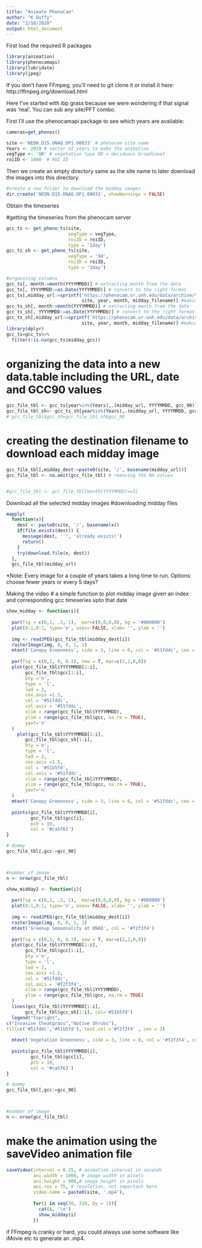 ```yaml
---
title: "Animate PhenoCam"
author: "K Duffy"
date: "2/18/2020"
output: html_document
---
```


First load the required R packages
```r
library(animation)
library(phenocamapi)
library(lubridate)
library(jpeg)
```

If you don't have FFmpeg, you'll need to git clone it or install it here: http://ffmpeg.org/download.html

Here I've started with ibp grass because we were wondering if that signal was 'real'.  You can sub any site/PFT combo.

First I'll use the phenocamapi package to see which years are available:

```r
cameras=get_phenos()
```
```r
site <-'NEON.D15.ONAQ.DP1.00033' # phenocam site name
Years <- 2019 # vector of years to make the animation
vegType <- 'GR' # vegetation type DB = deciduous broadloeaf
roiID <- 1000  # ROI ID 
```
Then we create an empty directory same as the site name to later download the images into this directory.
```r
#create a new folder to download the midday images
dir.create('NEON.D15.ONAQ.DP1.00033', showWarnings = FALSE)
```
Obtain the timeseries

#getting the timeseries from the phenocam server
```r
gcc_ts <- get_pheno_ts(site, 
                       vegType = vegType, 
                       roiID = roiID, 
                       type = '1day')
gcc_ts_sh <- get_pheno_ts(site,
                       vegType = 'SH',
                       roiID = roiID,
                       type = '1day')
```

```r
#organizing columns
gcc_ts[, month:=month(YYYYMMDD)] # extracting month from the date
gcc_ts[, YYYYMMDD:=as.Date(YYYYMMDD)] # convert to the right format
gcc_ts[,midday_url:=sprintf('https://phenocam.sr.unh.edu/data/archive/%s/%04d/%02d/%s', 
                            site, year, month, midday_filename)] #making the URL of midday images
gcc_ts_sh[, month:=month(YYYYMMDD)] # extracting month from the date
gcc_ts_sh[, YYYYMMDD:=as.Date(YYYYMMDD)] # convert to the right format
gcc_ts_sh[,midday_url:=sprintf('https://phenocam.sr.unh.edu/data/archive/%s/%04d/%02d/%s',
                            site, year, month, midday_filename)] #making the URL of midday images
library(dplyr)
gcc_ts=gcc_ts%>%
  filter(!is.na(gcc_ts$midday_gcc))
```


# organizing the data into a new data.table including the URL, date and GCC90 values
```r
gcc_file_tbl <- gcc_ts[year%in%(Years),.(midday_url, YYYYMMDD, gcc_90)] 
gcc_file_tbl_sh<- gcc_ts_sh[year%in%(Years),.(midday_url, YYYYMMDD, gcc_90)]
# gcc_file_tbl$gcc_sh=gcc_file_tbl_sh$gcc_90
```

# creating the destination filename to download each midday image
```r
gcc_file_tbl[,midday_dest:=paste0(site, '/', basename(midday_url))] 
gcc_file_tbl <- na.omit(gcc_file_tbl) # removing the NA values


#gcc_file_tbl <- gcc_file_tbl[month(YYYYMMDD)==5]

```
Download all the selected midday images
#downloading midday files
```r
mapply(
  function(x){
    dest <- paste0(site, '/', basename(x))
    if(file.exists(dest)) {
      message(dest, ' ', 'already exists!')
      return()
    }
    try(download.file(x, dest))
  },
  gcc_file_tbl$midday_url)
```
*Note: Every image for a couple of years takes a long time to run.  Options: choose fewer years or every 5 days?

Making the video
# a simple function to plot midday image given an index and corresponding gcc timeseries upto that date
```r
show_midday <- function(i){
  
  par(fig = c(0,1, .3, 1),  mar=c(0,0,0,0), bg = '#000000')  
  plot(0:1,0:1, type='n', axes= FALSE, xlab= '', ylab = '')
  
  img <- readJPEG(gcc_file_tbl$midday_dest[i])
  rasterImage(img, 0, 0, 1, 1)
  mtext('Canopy Greenness', side = 3, line = 0, col = '#51fddc', cex = 2, font = 2)
  
  par(fig = c(0,1, 0, 0.3), new = T, mar=c(2,2,0,0))  
  plot(gcc_file_tbl$YYYYMMDD[1:i], 
       gcc_file_tbl$gcc[1:i], 
       bty ='n', 
       type = 'l',
       lwd = 2,
       cex.axis =1.5,
       col = '#51fddc', 
       col.axis = '#51fddc',
       xlim = range(gcc_file_tbl$YYYYMMDD),
       ylim = range(gcc_file_tbl$gcc, na.rm = TRUE),
       yaxt='n'
  )
    plot(gcc_file_tbl$YYYYMMDD[1:i],
       gcc_file_tbl$gcc_sh[1:i],
       bty ='n',
       type = 'l',
       lwd = 2,
       cex.axis =1.5,
       col = '#51b5fd',
       col.axis = '#51fddc',
       xlim = range(gcc_file_tbl$YYYYMMDD),
       ylim = range(gcc_file_tbl$gcc, na.rm = TRUE),
       yaxt='n'
  )
  mtext('Canopy Greenness', side = 3, line = 0, col = '#51fddc', cex = 2, font = 2)
  
  points(gcc_file_tbl$YYYYMMDD[i], 
         gcc_file_tbl$gcc[i], 
         pch = 19,
         col = '#ca5f63')
}

# dummy
gcc_file_tbl[,gcc:=gcc_90]



#number of image
n <- nrow(gcc_file_tbl)
```

```r
show_midday2 <- function(i){
  
  par(fig = c(0,1, .3, 1),  mar=c(0,0,0,0), bg = '#000000')  
  plot(0:1,0:1, type='n', axes= FALSE, xlab= '', ylab = '')
  
  img <- readJPEG(gcc_file_tbl$midday_dest[i])
  rasterImage(img, 0, 0, 1, 1)
  mtext('Greenup Seasonality at ONAQ', col = '#f2f3f4')
  
  par(fig = c(0,1, 0, 0.3), new = T, mar=c(2,2,0,0))  
  plot(gcc_file_tbl$YYYYMMDD[1:i], 
       gcc_file_tbl$gcc[1:i], 
       bty ='n', 
       type = 'l',
       lwd = 2,
       cex.axis =1.5,
       col = '#51fddc', 
       col.axis = '#f2f3f4',
       xlim = range(gcc_file_tbl$YYYYMMDD),
       ylim = range(gcc_file_tbl$gcc, na.rm = TRUE)
  )
  lines(gcc_file_tbl$YYYYMMDD[1:i], 
       gcc_file_tbl$gcc_sh[1:i], col='#51b5fd')
  legend("topright",
c("Invasive Cheatgrass","Native Shrubs"),
fill=c('#51fddc','#51b5fd'), text.col ='#f2f3f4' , cex = 2)
    
  mtext('Vegetation Greenness', side = 3, line = 0, col = '#f2f3f4', cex = 2, font = 2)
  
  points(gcc_file_tbl$YYYYMMDD[i], 
         gcc_file_tbl$gcc[i], 
         pch = 19,
         col = '#ca5f63')
}

# dummy
gcc_file_tbl[,gcc:=gcc_90]



#number of image
n <- nrow(gcc_file_tbl)
```

# make the animation using the saveVideo animation file
```r
saveVideo(interval = 0.25, # animation interval in seconds
          ani.width = 1000, # image width in pixels
          ani.height = 900,# image height in pixels
          ani.res = 75, # resolution, not important here
          video.name = paste0(site, '.mp4'),
          
          for(i in seq(30, 310, by = 1)){
            cat(i, '\n')
            show_midday(i)
          })
```


if FFmpeg is cranky or hard, you could always use some software like iMovie etc to generate an .mp4.